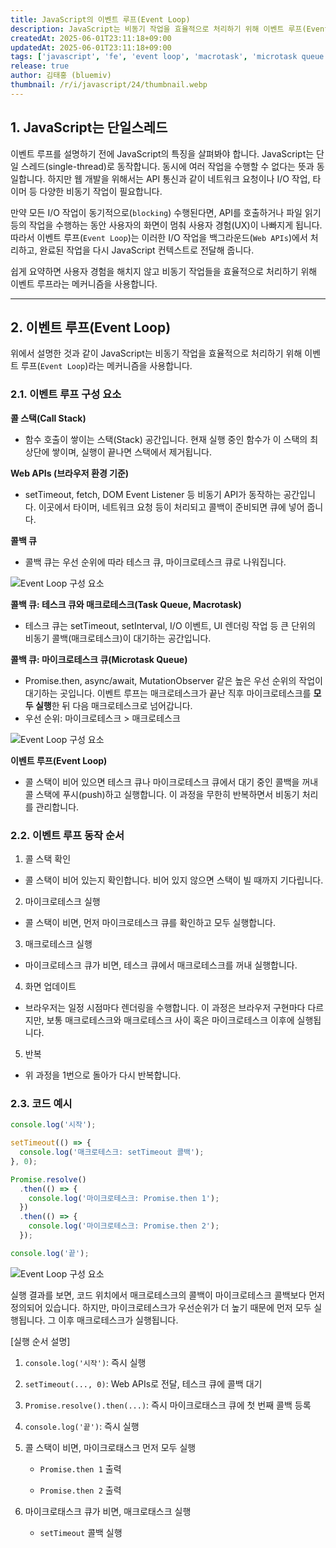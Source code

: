 ```yaml
---
title: JavaScript의 이벤트 루프(Event Loop)
description: JavaScript는 비동기 작업을 효율적으로 처리하기 위해 이벤트 루프(Event Loop) 라는 개념을 사용합니다. 본 글에서는 이벤트 루프의 동작 원리에 대해 설명하고 코드를 예시로 어떻게 동작하는지 살펴봅니다.
createdAt: 2025-06-01T23:11:18+09:00
updatedAt: 2025-06-01T23:11:18+09:00
tags: ['javascript', 'fe', 'event loop', 'macrotask', 'microtask queue', 'callback queue', `task queue`]
release: true
author: 김태홍 (bluemiv)
thumbnail: /r/i/javascript/24/thumbnail.webp
---
```


## 1. JavaScript는 단일스레드

이벤트 루프를 설명하기 전에 JavaScript의 특징을 살펴봐야 합니다. JavaScript는 단일 스레드(single-thread)로 동작합니다. 동시에 여러 작업을 수행할 수 없다는 뜻과 동일합니다.
하지만 웹 개발을 위해서는 API 통신과 같이 네트워크 요청이나 I/O 작업, 타이머 등 다양한 비동기 작업이 필요합니다.

만약 모든 I/O 작업이 동기적으로(`blocking`) 수행된다면, API를 호출하거나 파일 읽기 등의 작업을 수행하는 동안 사용자의 화면이 멈춰 사용자 경험(UX)이 나빠지게 됩니다.
따라서 이벤트 루프(`Event Loop`)는 이러한 I/O 작업을 백그라운드(`Web APIs`)에서 처리하고, 완료된 작업을 다시 JavaScript 컨텍스트로 전달해 줍니다.

쉽게 요약하면 사용자 경험을 해치지 않고 비동기 작업들을 효율적으로 처리하기 위해 이벤트 루프라는 메커니즘을 사용합니다.

---

## 2. 이벤트 루프(Event Loop)

위에서 설명한 것과 같이 JavaScript는 비동기 작업을 효율적으로 처리하기 위해 이벤트 루프(`Event Loop`)라는 메커니즘을 사용합니다.

### 2.1. 이벤트 루프 구성 요소

**콜 스택(Call Stack)**

- 함수 호출이 쌓이는 스택(Stack) 공간입니다. 현재 실행 중인 함수가 이 스택의 최상단에 쌓이며, 실행이 끝나면 스택에서 제거됩니다.

**Web APIs (브라우저 환경 기준)**

- setTimeout, fetch, DOM Event Listener 등 비동기 API가 동작하는 공간입니다. 이곳에서 타이머, 네트워크 요청 등이 처리되고 콜백이 준비되면 큐에 넣어 줍니다.

**콜백 큐**

- 콜백 큐는 우선 순위에 따라 테스크 큐, 마이크로테스크 큐로 나워집니다.

![Event Loop 구성 요소](/r/i/javascript/24/1.webp)

**콜백 큐: 테스크 큐와 매크로테스크(Task Queue, Macrotask)**

- 테스크 큐는 setTimeout, setInterval, I/O 이벤트, UI 렌더링 작업 등 큰 단위의 비동기 콜백(매크로테스크)이 대기하는 공간입니다.

**콜백 큐: 마이크로테스크 큐(Microtask Queue)**

- Promise.then, async/await, MutationObserver 같은 높은 우선 순위의 작업이 대기하는 곳입니다. 이벤트 루프는 매크로테스크가 끝난 직후 마이크로테스크를 **모두 실행**한 뒤 다음 매크로테스크로 넘어갑니다.
- 우선 순위: 마이크로테스크 > 매크로테스크

![Event Loop 구성 요소](/r/i/javascript/24/2.gif)

**이벤트 루프(Event Loop)**

- 콜 스택이 비어 있으면 테스크 큐나 마이크로테스크 큐에서 대기 중인 콜백을 꺼내 콜 스택에 푸시(push)하고 실행합니다. 이 과정을 무한히 반복하면서 비동기 처리를 관리합니다.

### 2.2. 이벤트 루프 동작 순서

1. 콜 스택 확인

- 콜 스택이 비어 있는지 확인합니다. 비어 있지 않으면 스택이 빌 때까지 기다립니다.

2. 마이크로테스크 실행

- 콜 스택이 비면, 먼저 마이크로테스크 큐를 확인하고 모두 실행합니다.

3. 매크로테스크 실행

- 마이크로테스크 큐가 비면, 테스크 큐에서 매크로테스크를 꺼내 실행합니다.

4. 화면 업데이트

- 브라우저는 일정 시점마다 렌더링을 수행합니다. 이 과정은 브라우저 구현마다 다르지만, 보통 매크로테스크와 매크로테스크 사이 혹은 마이크로테스크 이후에 실행됩니다.

5. 반복

- 위 과정을 1번으로 돌아가 다시 반복합니다.

### 2.3. 코드 예시

```javascript
console.log('시작');

setTimeout(() => {
  console.log('매크로테스크: setTimeout 콜백');
}, 0);

Promise.resolve()
  .then(() => {
    console.log('마이크로테스크: Promise.then 1');
  })
  .then(() => {
    console.log('마이크로테스크: Promise.then 2');
  });

console.log('끝');
```

![Event Loop 구성 요소](/r/i/javascript/24/2.webp)

실행 결과를 보면, 코드 위치에서 매크로테스크의 콜백이 마이크로테스크 콜백보다 먼저 정의되어 있습니다. 하지만, 마이크로테스크가 우선순위가 더 높기 때문에 먼저 모두 실행됩니다. 그 이후 매크로테스크가 실행됩니다.

[실행 순서 설명]

1. `console.log('시작')`: 즉시 실행

2. `setTimeout(..., 0)`: Web APIs로 전달, 테스크 큐에 콜백 대기

3. `Promise.resolve().then(...)`: 즉시 마이크로태스크 큐에 첫 번째 콜백 등록

4. `console.log('끝')`: 즉시 실행

5. 콜 스택이 비면, 마이크로태스크 먼저 모두 실행

   - `Promise.then 1` 출력

   - `Promise.then 2` 출력

6. 마이크로태스크 큐가 비면, 매크로태스크 실행

   - `setTimeout` 콜백 실행
